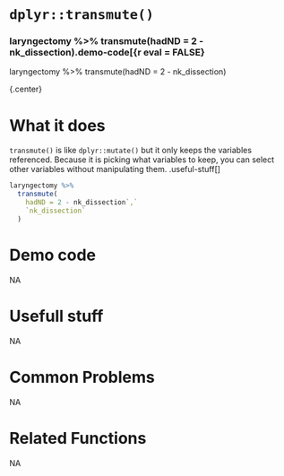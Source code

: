 # [`dplyr::transmute()`]{.blue}
 
 
### laryngectomy %>% [transmute]{.blue}(hadND = 2 - nk_dissection).demo-code[{r eval = FALSE}
laryngectomy %>%
  transmute(hadND = 2 - nk_dissection)

{.center} 
 
# What it does 

[`transmute()`]{.blue} is like [`dplyr::mutate()`]{.blue} but it only keeps the variables referenced.  Because it is picking what variables to keep, you can select other variables without manipulating them.
.useful-stuff[]
```r
laryngectomy %>%
  transmute(
    hadND = 2 - nk_dissection`,`
    `nk_dissection`
  )
```
  
 
# Demo code 
NA  
 
# Usefull stuff 
NA  
 
# Common Problems 
NA  
 
# Related Functions 
NA  
